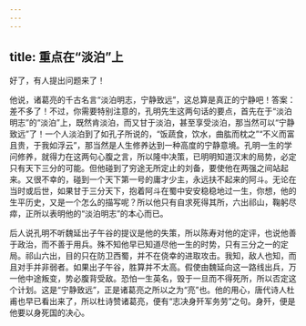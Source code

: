 ```yaml
---
---
---
```

title: 重点在“淡泊”上
---




好了，有人提出问题来了！

他说，诸葛亮的千古名言“淡泊明志，宁静致远”，这总算是真正的宁静吧！答案：差不多了！不过，你需要特别注意的，孔明先生这两句话的要点，首先在于“淡泊明志”的“淡泊”上，既然肯淡泊，而又甘于淡泊，甚至享受淡泊，那当然可以“宁静致远”了！一个人淡泊到了如孔子所说的，“饭蔬食，饮水，曲肱而枕之”“不义而富且贵，于我如浮云”，那当然是人生修养达到一种高度的宁静意境。孔明一生的学问修养，就得力在这两句心腹之言，所以隆中决策，已明明知道汉末的局势，必定只有天下三分的可能。但他碰到了穷途无所定止的刘备，要使他在两强之间站起来。又很不幸的，碰到一个天下第一号的庸才少主，永远扶不起来的阿斗。无论在当时或后世，如果甘于三分天下，抱着阿斗在蜀中安安稳稳地过一生，你想，他的生平历史，又是一个怎么的描写呢？所以他只有自求死得其所，六出祁山，鞠躬尽瘁，正所以表明他的“淡泊明志”的本心而已。

后人说孔明不听魏延出子午谷的提议是他的失策，所以陈寿对他的定评，也说他善于政治，而不善于用兵。殊不知他早已知道尽他一生的时势，只有三分之一的定局。祁山六出，目的只在防卫西蜀，并不在侥幸的进取攻击。我知，敌人也知，而且对手并非弱者。如果出子午谷，胜算并不太高。假使由魏延向这一路线出兵，万一他中途叛变，势必腹背受敌。恐怕一生英名，毁于一旦而不得死所，所以否定这个计划。这是“宁静致远”，正是诸葛亮之所以之为“亮”也。他的用心，唐代诗人杜甫也早已看出来了，所以杜诗赞诸葛亮，便有“志决身歼军务劳”之句。身歼，便是他要以身死国的决心。